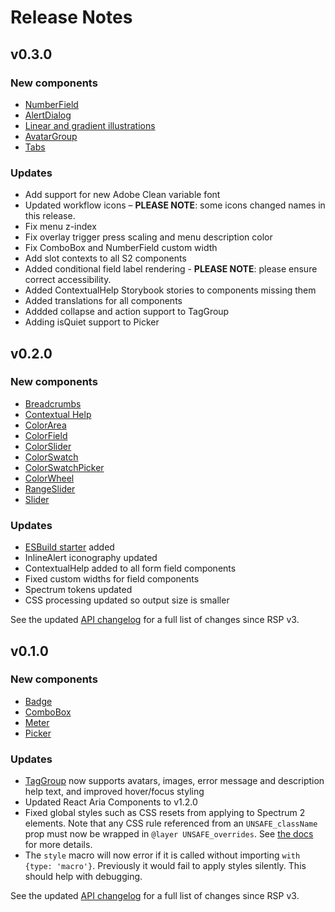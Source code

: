 
# Release Notes

## v0.3.0

<Release030Intro />

### New components

* [NumberField](/?path=/docs/numberfield--docs)
* [AlertDialog](/?path=/docs/alertdialog--docs)
* [Linear and gradient illustrations](/?path=/docs/illustrations--docs)
* [AvatarGroup](/?path=/docs/avatargroup--docs)
* [Tabs](/?path=/docs/tabs--docs)

### Updates

* Add support for new Adobe Clean variable font
* Updated workflow icons – **PLEASE NOTE**: some icons changed names in this release.
* Fix menu z-index
* Fix overlay trigger press scaling and menu description color
* Fix ComboBox and NumberField custom width
* Add slot contexts to all S2 components
* Added conditional field label rendering - **PLEASE NOTE**: please ensure correct accessibility.
* Added ContextualHelp Storybook stories to components missing them
* Added translations for all components
* Addded collapse and action support to TagGroup
* Adding isQuiet support to Picker

## v0.2.0

### New components

* [Breadcrumbs](/?path=/docs/breadcrumbs--docs)
* [Contextual Help](/?path=/docs/contextualhelp--docs)
* [ColorArea](/?path=/docs/colorarea--docs)
* [ColorField](/?path=/docs/colorfield--docs)
* [ColorSlider](/?path=/docs/colorslider--docs)
* [ColorSwatch](/?path=/docs/colorswatch--docs)
* [ColorSwatchPicker](/?path=/docs/colorswatchpicker--docs)
* [ColorWheel](/?path=/docs/colorwheel--docs)
* [RangeSlider](/?path=/docs/rangeslider--docs)
* [Slider](/?path=/docs/slider--docs)

### Updates

* [ESBuild starter](https://github.com/adobe/react-spectrum/tree/main/examples/s2-esbuild-starter-app) added
* InlineAlert iconography updated
* ContextualHelp added to all form field components
* Fixed custom widths for field components
* Spectrum tokens updated
* CSS processing updated so output size is smaller

See the updated [API changelog](https://github.com/adobe/react-spectrum/blob/main/packages/@react-spectrum/s2/api-diff.md) for a full list of changes since RSP v3.

## v0.1.0

### New components

* [Badge](/?path=/docs/badge--docs)
* [ComboBox](/?path=/docs/combobox--docs)
* [Meter](/?path=/docs/meter--docs)
* [Picker](/?path=/docs/picker--docs)

### Updates

* [TagGroup](/?path=/docs/taggroup--docs) now supports avatars, images, error message and description help text, and improved hover/focus styling
* Updated React Aria Components to v1.2.0
* Fixed global styles such as CSS resets from applying to Spectrum 2 elements. Note that any CSS rule referenced from an `UNSAFE_className` prop must now be wrapped in `@layer UNSAFE_overrides`. See [the docs](/?path=/docs/intro--docs#unsafe-style-overrides) for more details.
* The `style` macro will now error if it is called without importing `with {type: 'macro'}`. Previously it would fail to apply styles silently. This should help with debugging.

See the updated [API changelog](https://github.com/adobe/react-spectrum/blob/main/packages/@react-spectrum/s2/api-diff.md) for a full list of changes since RSP v3.
